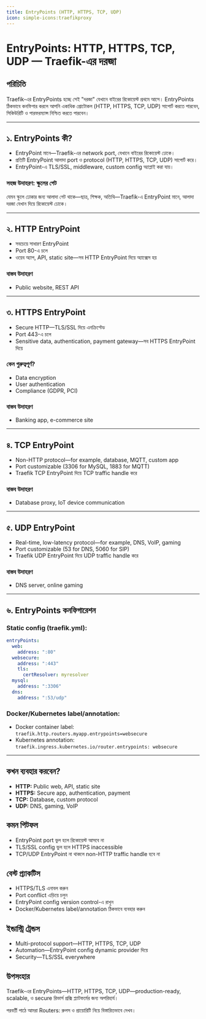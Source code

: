 ```yaml
---
title: EntryPoints (HTTP, HTTPS, TCP, UDP)
icon: simple-icons:traefikproxy
---
```


# EntryPoints: HTTP, HTTPS, TCP, UDP — Traefik-এর দরজা

## পরিচিতি

Traefik-এর EntryPoints হচ্ছে সেই "দরজা" যেখানে বাইরের রিকোয়েস্ট প্রথমে আসে। EntryPoints ঠিকভাবে কনফিগার করলে আপনি একাধিক প্রোটোকল (HTTP, HTTPS, TCP, UDP) সাপোর্ট করতে পারবেন, সিকিউরিটি ও পারফরম্যান্স নিশ্চিত করতে পারবেন।

---

## ১. EntryPoints কী?

- EntryPoint মানে—Traefik-এর network port, যেখানে বাইরের রিকোয়েস্ট ঢোকে।
- প্রতিটি EntryPoint আলাদা port ও protocol (HTTP, HTTPS, TCP, UDP) সাপোর্ট করে।
- EntryPoint-এ TLS/SSL, middleware, custom config অ্যাপ্লাই করা যায়।

### সহজ উদাহরণ: স্কুলের গেট

যেমন স্কুলে ঢোকার জন্য আলাদা গেট থাকে—ছাত্র, শিক্ষক, অতিথি—Traefik-এ EntryPoint মানে, আলাদা দরজা যেখান দিয়ে রিকোয়েস্ট ঢোকে।

---

## ২. HTTP EntryPoint

- সবচেয়ে সাধারণ EntryPoint
- Port 80-এ চলে
- ওয়েব অ্যাপ, API, static site—সব HTTP EntryPoint দিয়ে অ্যাক্সেস হয়

### বাস্তব উদাহরণ
- Public website, REST API

---

## ৩. HTTPS EntryPoint

- Secure HTTP—TLS/SSL দিয়ে এনক্রিপ্টেড
- Port 443-এ চলে
- Sensitive data, authentication, payment gateway—সব HTTPS EntryPoint দিয়ে

### কেন গুরুত্বপূর্ণ?
- Data encryption
- User authentication
- Compliance (GDPR, PCI)

### বাস্তব উদাহরণ
- Banking app, e-commerce site

---

## ৪. TCP EntryPoint

- Non-HTTP protocol—for example, database, MQTT, custom app
- Port customizable (3306 for MySQL, 1883 for MQTT)
- Traefik TCP EntryPoint দিয়ে TCP traffic handle করে

### বাস্তব উদাহরণ
- Database proxy, IoT device communication

---

## ৫. UDP EntryPoint

- Real-time, low-latency protocol—for example, DNS, VoIP, gaming
- Port customizable (53 for DNS, 5060 for SIP)
- Traefik UDP EntryPoint দিয়ে UDP traffic handle করে

### বাস্তব উদাহরণ
- DNS server, online gaming

---

## ৬. EntryPoints কনফিগারেশন

### Static config (traefik.yml):
```yaml
entryPoints:
  web:
    address: ":80"
  websecure:
    address: ":443"
    tls:
      certResolver: myresolver
  mysql:
    address: ":3306"
  dns:
    address: ":53/udp"
```

### Docker/Kubernetes label/annotation:
- Docker container label: `traefik.http.routers.myapp.entrypoints=websecure`
- Kubernetes annotation: `traefik.ingress.kubernetes.io/router.entrypoints: websecure`

---

## কখন ব্যবহার করবেন?

- **HTTP:** Public web, API, static site
- **HTTPS:** Secure app, authentication, payment
- **TCP:** Database, custom protocol
- **UDP:** DNS, gaming, VoIP

## কমন পিটফল

- EntryPoint port ভুল হলে রিকোয়েস্ট আসবে না
- TLS/SSL config ভুল হলে HTTPS inaccessible
- TCP/UDP EntryPoint না থাকলে non-HTTP traffic handle হবে না

## বেস্ট প্র্যাকটিস

- HTTPS/TLS এনাবল করুন
- Port conflict এড়িয়ে চলুন
- EntryPoint config version control-এ রাখুন
- Docker/Kubernetes label/annotation ঠিকভাবে ব্যবহার করুন

## ইন্ডাস্ট্রি ট্রেন্ডস

- Multi-protocol support—HTTP, HTTPS, TCP, UDP
- Automation—EntryPoint config dynamic provider দিয়ে
- Security—TLS/SSL everywhere

## উপসংহার

Traefik-এর EntryPoints—HTTP, HTTPS, TCP, UDP—production-ready, scalable, ও secure রিভার্স প্রক্সি প্ল্যাটফর্মের জন্য অপরিহার্য।

পরবর্তী পাঠে আমরা Routers: রুলস ও প্রায়োরিটি নিয়ে বিস্তারিতভাবে দেখব।
